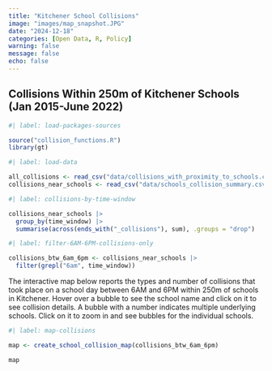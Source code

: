```yaml
---
title: "Kitchener School Collisions"
image: "images/map_snapshot.JPG"
date: "2024-12-18"
categories: [Open Data, R, Policy]
warning: false
message: false
echo: false
---
```


## Collisions Within 250m of Kitchener Schools (Jan 2015-June 2022)

```r
#| label: load-packages-sources

source("collision_functions.R")
library(gt)
```

```r
#| label: load-data

all_collisions <- read_csv("data/collisions_with_proximity_to_schools.csv")
collisions_near_schools <- read_csv("data/schools_collision_summary.csv")
```

```r
#| label: collisions-by-time-window

collisions_near_schools |> 
  group_by(time_window) |> 
  summarise(across(ends_with("_collisions"), sum), .groups = "drop")

```

```r
#| label: filter-6AM-6PM-collisions-only

collisions_btw_6am_6pm <- collisions_near_schools |> 
  filter(grepl("6am", time_window))
```

The interactive map below reports the types and number of collisions that took place on a school day between 6AM and 6PM within 250m of schools in Kitchener. Hover over a bubble to see the school name and click on it to see collision details. A bubble with a number indicates multiple underlying schools. Click on it to zoom in and see bubbles for the individual schools.

```r
#| label: map-collisions

map <- create_school_collision_map(collisions_btw_6am_6pm)

map
```
